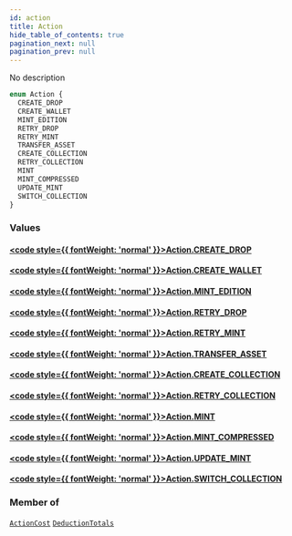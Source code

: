 ```yaml
---
id: action
title: Action
hide_table_of_contents: true
pagination_next: null
pagination_prev: null
---
```








No description

```graphql
enum Action {
  CREATE_DROP
  CREATE_WALLET
  MINT_EDITION
  RETRY_DROP
  RETRY_MINT
  TRANSFER_ASSET
  CREATE_COLLECTION
  RETRY_COLLECTION
  MINT
  MINT_COMPRESSED
  UPDATE_MINT
  SWITCH_COLLECTION
}
```


### Values

#### [<code style={{ fontWeight: 'normal' }}>Action.<b>CREATE_DROP</b></code>](#) 
> 
> 

#### [<code style={{ fontWeight: 'normal' }}>Action.<b>CREATE_WALLET</b></code>](#) 
> 
> 

#### [<code style={{ fontWeight: 'normal' }}>Action.<b>MINT_EDITION</b></code>](#) 
> 
> 

#### [<code style={{ fontWeight: 'normal' }}>Action.<b>RETRY_DROP</b></code>](#) 
> 
> 

#### [<code style={{ fontWeight: 'normal' }}>Action.<b>RETRY_MINT</b></code>](#) 
> 
> 

#### [<code style={{ fontWeight: 'normal' }}>Action.<b>TRANSFER_ASSET</b></code>](#) 
> 
> 

#### [<code style={{ fontWeight: 'normal' }}>Action.<b>CREATE_COLLECTION</b></code>](#) 
> 
> 

#### [<code style={{ fontWeight: 'normal' }}>Action.<b>RETRY_COLLECTION</b></code>](#) 
> 
> 

#### [<code style={{ fontWeight: 'normal' }}>Action.<b>MINT</b></code>](#) 
> 
> 

#### [<code style={{ fontWeight: 'normal' }}>Action.<b>MINT_COMPRESSED</b></code>](#) 
> 
> 

#### [<code style={{ fontWeight: 'normal' }}>Action.<b>UPDATE_MINT</b></code>](#) 
> 
> 

#### [<code style={{ fontWeight: 'normal' }}>Action.<b>SWITCH_COLLECTION</b></code>](#) 
> 
> 



### Member of

[`ActionCost`](/api/objects/action-cost)  <Badge class="secondary" text="object"/><Bullet />[`DeductionTotals`](/api/objects/deduction-totals)  <Badge class="secondary" text="object"/>



